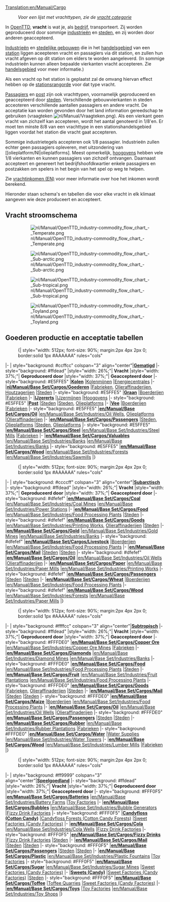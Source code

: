 [[Translation:en/Manual/Cargo]]
{{nl/Vertaling|en/Manual/Cargo|50}}
{{nl/Manual/Inhoudsopgave}}
:''Voor een lijst met vrachttypen, zie de [[:Category:nl/Vracht|vracht categorie]]''

In [[nl/Manual/Main Page|OpenTTD]], '''vracht''' is wat je, als [[nl/Manual/Bedrijf|bedrijf]], transporteert. Zij worden geproduceerd door sommige [[nl/Manual/Industrie|industrieën]] en [[nl/Manual/Gemeente|steden]], en zij worden door anderen geaccepteerd. 

[[nl/Manual/Industrie|Industrieën]] en [[nl/Manual/Gemeente|stedelijke gebouwen]] die in het [[nl/Manual/Handelsgebied|handelsgebied]] van een [[nl/Manual/Stations|station]] liggen aceepteren vracht en passagiers via dit station, en zullen hun vracht afgeven op dit station om elders te worden aangeleverd. (In sommige industrieën kunnen alleen bepaalde vierkanten vracht accepteren. Zie [[nl/Manual/Handelsgebied|handelsgebied]] voor meer informatie.)

Als een vracht op het station is geplaatst zal de omvang hiervan effect hebben op de [[nl/Manual/Game Mechanics/Main Page#stationsrangorde|stationsrangorde]] voor dat type vracht.

[[nl/Manual/Base Set/Cargos/Passagiers|Passagiers]] en [[nl/Manual/Base Set/Cargos/Post|post]] zijn ook vrachttypen, voornamelijk geproduceerd en geaccepteerd door [[nl/Manual/Gemeente|steden]]. Verschillende gebouwvierkanten in steden acceoteren verschillende aantallen passagiers en andere vracht. De acceptatie kan worden gevonden door het land information gereedschap te gebruiken (vraagteken [[File:nl/Manual/Vraagteken.png]]). Als een vierkant geen vracht van zichzelf kan accepteren, wordt het aantal genoteerd in 1/8'en. Er moet ten minste 8/8 van een vrachttype in een stationshandelsgebied liggen voordat het station die vracht gaat accepteren.

Sommige industrietegels accepteren ook 1/8 passagier. Industrieën zullen echter geen passagiers opleveren, met uitzondering van [[olieplatform/Nl|olieplatforms]. Meest opmerkelijk, [[nl/Manual/Base Set/Industries/Hoogoven|hoogovens]] hebben vele 1/8 vierkanten en kunnen passagiers van zichzelf ontvangen. Daarnaast accepteert en genereert het bedrijfshoofdkwartier enkele passagiers en postzakken om spelers in het begin van het spel op weg te helpen.

Zie [[en/Manual/Game Mechanics/Cargo income|vrachtinkomen (EN)]] voor meer informatie over hoe het inkomen wordt berekend.

Hieronder staan schema's en tabellen die voor elke vracht in elk klimaat aangeven wie deze produceert en accepteert.

==Vracht stroomschema==
:[[File:nl/Manual/OpenTTD industry-commodity flow chart - Temperate.png|border]]

:[[File:nl/Manual/OpenTTD industry-commodity flow chart - Sub-arctic.png|border]]

:[[File:nl/Manual/OpenTTD industry-commodity flow chart - Sub-tropical.png|border]]

:[[File:nl/Manual/OpenTTD industry-commodity flow chart - Toyland.png|border]]

==Goederen productie en acceptatie tabellen==

:{| {{en/Wikitable}} style="width: 512px; font-size: 90%; margin:2px 4px 2px 0; border:solid 1px #AAAAAA" rules="cols"
|- 
| style="background: #ccffcc" colspan="3" align="center"|'''[[nl/Manual/Klimaat#gematigd|Gematigd]]'''
|- style="background: #ffdead"
|style="width: 26%;"| '''Vracht'''
|style="width: 37%;"| '''Geproduceerd door'''
|style="width: 37%;"| '''Geaccepteerd door'''
|- style="background: #E5FFE5"
|'''[[nl/Manual/Base Set/Cargos/Kolen|Kolen]]'''
|[[nl/Manual/Base Set/Industries/Kolenmijn|Kolenmijnen]]
|[[nl/Manual/Base Set/Industries/Energiecentrale|Energiecentrales]]
|-
|'''[[nl/Manual/Base Set/Cargos/Goederen]]'''
|[[nl/Manual/Base Set/Industries/Fabriek|Fabrieken]], [[nl/Manual/Base Set/Industries/Olieraffinaderij|Olieraffinaderijen]], [[nl/Manual/Base Set/Industries/Houtzagerij|Houtzagerijen]]
|[[nl/Manual/Gemeente|Steden]]
|- style="background: #E5FFE5"
|'''[[nl/Manual/Base Set/Cargos/Graan|Graan]]'''
|[[nl/Manual/Base Set/Industries/Boerderij|Boerderijen]]
|[[nl/Manual/Base Set/Industries/Fabriek|Fabrieken]]
|-
|'''[[nl/Manual/Base Set/Cargos/IJzererts|IJzererts]]'''
|[[nl/Manual/Base Set/Industries/IJzermijn|IJzermijnen]]
|[[nl/Manual/Base Set/Industries/Hoogoven|Hoogovens]]
|- style="background: #E5FFE5"
|'''[[nl/Manual/Base Set/Cargos/Post|Post]]'''
|[[nl/Manual/Gemeente|Steden]]
|[[nl/Manual/Gemeente|Steden]], [[nl/Manual/Base Set/Industries/Olieplatform|Olieplatforms]]
|-
|'''[[nl/Manual/Base Set/Cargos/Vee|Vee]]'''
|[[nl/Manual/Base Set/Industries/Boerderij|Boerderijen]]
|[[nl/Manual/Base Set/Industries/Fabriek|Fabrieken]]
|- style="background: #E5FFE5"
|'''[[en/Manual/Base Set/Cargos/Oil]]'''
|[[en/Manual/Base Set/Industries/Oil Wells]], [[nl/Manual/Base Set/Industries/Olieplatform|Olieplatforms]]
|[[nl/Manual/Base Set/Industries/Olieraffinaderij|Olieraffinaderijen]]
|-
|'''[[en/Manual/Base Set/Cargos/Passengers]]'''
|[[nl/Manual/Gemeente|Steden]], [[nl/Manual/Base Set/Industries/Olieplatform|Olieplatforms]]
|[[nl/Manual/Gemeente|Steden]], [[nl/Manual/Base Set/Industries/Olieplatform|Olieplatforms]]
|- style="background: #E5FFE5"
|'''[[en/Manual/Base Set/Cargos/Steel]]'''
|[[en/Manual/Base Set/Industries/Steel Mill]]s
|[[nl/Manual/Base Set/Industries/Fabriek|Fabrieken]]
|-
|'''[[en/Manual/Base Set/Cargos/Valuables]]'''
|[[en/Manual/Base Set/Industries/Bank]]s
|[[en/Manual/Base Set/Industries/Bank]]s
|- style="background: #E5FFE5"
|'''[[en/Manual/Base Set/Cargos/Wood]]'''
|[[en/Manual/Base Set/Industries/Forest]]s
|[[en/Manual/Base Set/Industries/Sawmill]]s
|}

:{| {{en/Wikitable}} style="width: 512px; font-size: 90%; margin:2px 4px 2px 0; border:solid 1px #AAAAAA" rules="cols"
|- 
| style="background: #ccccff" colspan="3" align="center"|'''[[nl/Manual/Klimaat#subarctisch|Subarctisch]]'''
|- style="background: #ffdead"
|style="width: 26%;"| '''Vracht'''
|style="width: 37%;"| '''Geproduceerd door'''
|style="width: 37%;"| '''Geaccepteerd door'''
|- style="background: #dfefef"
|'''[[en/Manual/Base Set/Cargos/Coal]]'''
|[[en/Manual/Base Set/Industries/Coal Mine]]s
|[[en/Manual/Base Set/Industries/Power Station]]s
|-
|'''[[en/Manual/Base Set/Cargos/Food]]'''
|[[en/Manual/Base Set/Industries/Food Processing Plant]]s
|[[nl/Manual/Gemeente|Steden]]
|- style="background: #dfefef"
|'''[[en/Manual/Base Set/Cargos/Goods]]'''
|[[en/Manual/Base Set/Industries/Printing Works]], [[nl/Manual/Base Set/Industries/Olieraffinaderij|Olieraffinaderijen]]
|[[nl/Manual/Gemeente|Steden]]
|-
|'''[[en/Manual/Base Set/Cargos/Gold]]'''
|[[en/Manual/Base Set/Industries/Gold Mine]]s
|[[en/Manual/Base Set/Industries/Bank]]s
|- style="background: #dfefef"
|'''[[en/Manual/Base Set/Cargos/Livestock]]'''
|[[nl/Manual/Base Set/Industries/Boerderij|Boerderijen]]
|[[en/Manual/Base Set/Industries/Food Processing Plant]]s
|-
|'''[[en/Manual/Base Set/Cargos/Mail]]'''
|[[nl/Manual/Gemeente|Steden]]
|[[nl/Manual/Gemeente|Steden]]
|- style="background: #dfefef"
|'''[[en/Manual/Base Set/Cargos/Oil]]'''
|[[en/Manual/Base Set/Industries/Oil Wells]]
|[[nl/Manual/Base Set/Industries/Olieraffinaderij|Olieraffinaderijen]]
|-
|'''[[en/Manual/Base Set/Cargos/Paper]]'''
|[[en/Manual/Base Set/Industries/Paper Mill]]s
|[[en/Manual/Base Set/Industries/Printing Works]]
|- style="background: #dfefef"
|'''[[en/Manual/Base Set/Cargos/Passengers]]'''
|[[nl/Manual/Gemeente|Steden]]
|[[nl/Manual/Gemeente|Steden]]
|-
|'''[[en/Manual/Base Set/Cargos/Wheat]]'''
|[[nl/Manual/Base Set/Industries/Boerderij|Boerderijen]]
|[[en/Manual/Base Set/Industries/Food Processing Plant]]s
|- style="background: #dfefef"
|'''[[en/Manual/Base Set/Cargos/Wood]]'''
|[[en/Manual/Base Set/Industries/Forest]]s
|[[en/Manual/Base Set/Industries/Paper Mill]]s
|}

:{| {{en/Wikitable}} style="width: 512px; font-size: 90%; margin:2px 4px 2px 0; border:solid 1px #AAAAAA" rules="cols"
|- 
| style="background: #ffffcc" colspan="3" align="center"|'''[[nl/Manual/Klimaat#subtropisch|Subtropisch]]'''
|- style="background: #ffdead"
|style="width: 26%;"| '''Vracht'''
|style="width: 37%;"| '''Geproduceerd door'''
|style="width: 37%;"| '''Geaccepteerd door'''
|- style="background: #FFFDE0"
|'''[[en/Manual/Base Set/Cargos/Copper Ore]]'''
|[[en/Manual/Base Set/Industries/Copper Ore Mine]]s
|[[nl/Manual/Base Set/Industries/Fabriek|Fabrieken]]
|-
|'''[[en/Manual/Base Set/Cargos/Diamonds]]'''
|[[en/Manual/Base Set/Industries/Diamond Mine]]s
|[[en/Manual/Base Set/Industries/Bank]]s
|- style="background: #FFFDE0"
|'''[[en/Manual/Base Set/Cargos/Food]]'''
|[[en/Manual/Base Set/Industries/Food Processing Plant]]s
|[[nl/Manual/Gemeente|Steden]]
|-
|'''[[en/Manual/Base Set/Cargos/Fruit]]'''
|[[en/Manual/Base Set/Industries/Fruit Plantation]]s
|[[en/Manual/Base Set/Industries/Food Processing Plant]]s
|- style="background: #FFFDE0"
|'''[[en/Manual/Base Set/Cargos/Goods]]'''
|[[nl/Manual/Base Set/Industries/Fabriek|Fabrieken]], [[nl/Manual/Base Set/Industries/Olieraffinaderij|Olieraffinaderijen]]
|[[nl/Manual/Gemeente|Steden]]
|-
|'''[[en/Manual/Base Set/Cargos/Mail]]'''
|[[nl/Manual/Gemeente|Steden]]
|[[nl/Manual/Gemeente|Steden]]
|- style="background: #FFFDE0"
|'''[[en/Manual/Base Set/Cargos/Maize]]'''
|[[nl/Manual/Base Set/Industries/Boerderij|Boerderijen]]
|[[en/Manual/Base Set/Industries/Food Processing Plant]]s
|-
|'''[[en/Manual/Base Set/Cargos/Oil]]'''
|[[en/Manual/Base Set/Industries/Oil Wells]]
|[[nl/Manual/Base Set/Industries/Olieraffinaderij|Olieraffinaderijen]]
|- style="background: #FFFDE0"
|'''[[en/Manual/Base Set/Cargos/Passengers]]'''
|[[nl/Manual/Gemeente|Steden]]
|[[nl/Manual/Gemeente|Steden]]
|-
|'''[[en/Manual/Base Set/Cargos/Rubber]]'''
|[[en/Manual/Base Set/Industries/Rubber Plantation]]s
|[[nl/Manual/Base Set/Industries/Fabriek|Fabrieken]]
|- style="background: #FFFDE0"
|'''[[en/Manual/Base Set/Cargos/Water]]'''
|[[en/Manual/Base Set/Industries/Water Supply|Water Supplies]]
|[[en/Manual/Base Set/Industries/Water Tower]]s
|-
|'''[[en/Manual/Base Set/Cargos/Wood]]'''
|[[en/Manual/Base Set/Industries/Lumber Mill]]s
|[[nl/Manual/Base Set/Industries/Fabriek|Fabrieken]]
|}

:{| {{en/Wikitable}} style="width: 512px; font-size: 90%; margin:2px 4px 2px 0; border:solid 1px #AAAAAA" rules="cols"
|- 
| style="background: #ff9999" colspan="3" align="center"|'''[[nl/Manual/Klimaat#speelgoedland|Speelgoedland]]'''
|- style="background: #ffdead"
|style="width: 26%;"| '''Vracht'''
|style="width: 37%;"| '''Geproduceerd door'''
|style="width: 37%;"| '''Geaccepteerd door'''
|- style="background: #FFF0F5"
|'''[[en/Manual/Base Set/Cargos/Batteries]]'''
|[[en/Manual/Base Set/Industries/Battery Farm]]s
|[[en/Manual/Base Set/Industries/Toy Factory|Toy Factories]]
|-
|'''[[en/Manual/Base Set/Cargos/Bubbles]]'''
|[[en/Manual/Base Set/Industries/Bubble Generator]]s
|[[en/Manual/Base Set/Industries/Fizzy Drink Factory|Fizzy Drink Factories]]
|- style="background: #FFF0F5"
|'''[[en/Manual/Base Set/Cargos/Candyfloss|Candyfloss (Cotton Candy)]]''' 
|[[en/Manual/Base Set/Industries/Candyfloss Forest|Candyfloss Forests (Cotton Candy Forests)]]
|[[en/Manual/Base Set/Industries/Sweet Factory|Sweet Factories (Candy Factories)]]
|-
|'''[[en/Manual/Base Set/Cargos/Cola]]'''
|[[en/Manual/Base Set/Industries/Cola Wells]]
|[[en/Manual/Base Set/Industries/Fizzy Drink Factory|Fizzy Drink Factories]]
|- style="background: #FFF0F5"
|'''[[en/Manual/Base Set/Cargos/Fizzy Drinks]]'''
|[[en/Manual/Base Set/Industries/Fizzy Drink Factory|Fizzy Drink Factories]]
|[[nl/Manual/Gemeente|Steden]]
|-
|'''[[en/Manual/Base Set/Cargos/Mail]]'''
|[[nl/Manual/Gemeente|Steden]]
|[[nl/Manual/Gemeente|Steden]]
|- style="background: #FFF0F5"
|'''[[en/Manual/Base Set/Cargos/Passengers]]'''
|[[nl/Manual/Gemeente|Steden]]
|[[nl/Manual/Gemeente|Steden]]
|-
|'''[[en/Manual/Base Set/Cargos/Plastic]]'''
|[[en/Manual/Base Set/Industries/Plastic Fountains]]
|[[en/Manual/Base Set/Industries/Toy Factory|Toy Factories]]
|- style="background: #FFF0F5"
|'''[[en/Manual/Base Set/Cargos/Sugar]]'''
|[[en/Manual/Base Set/Industries/Sugar Mine]]s
|[[en/Manual/Base Set/Industries/Sweet Factory|Sweet Factories (Candy Factories)]]
|-
|'''[[en/Manual/Base Set/Cargos/Sweets|Sweets (Candy)]]'''
|[[en/Manual/Base Set/Industries/Sweet Factory|Sweet Factories (Candy Factories)]]
|[[nl/Manual/Gemeente|Steden]]
|- style="background: #FFF0F5"
|'''[[en/Manual/Base Set/Cargos/Toffee]]'''
|[[en/Manual/Base Set/Industries/Toffee Quarry|Toffee Quarries]]
|[[en/Manual/Base Set/Industries/Sweet Factory|Sweet Factories (Candy Factories)]]
|-
|'''[[en/Manual/Base Set/Cargos/Toys]]'''
|[[en/Manual/Base Set/Industries/Toy Factory|Toy Factories]]
|[[en/Manual/Base Set/Industries/Toy Shop]]s
|}
